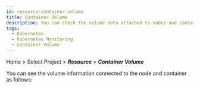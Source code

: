 ```yaml
---
id: resource-container-volume
title: Container Volume
description: You can check the volume data attached to nodes and containers.
tags:
  - Kubernetes
  - Kubernetes Monitoring
  - Container Volume
---
```


Home > Select Project > **_Resource_** > **_Container Volume_**

You can see the volume information connected to the node and container as follows:

<ImgLang img='whatap_kubernetes_resource_container_volume.png' desc='Container Volume' />
